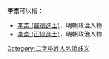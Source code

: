 '''李柰'''可以指：
* [[李柰_(宣德進士)|李柰 (宣德進士)]]，明朝政治人物
* [[李柰_(正統進士)|李柰 (正統進士)]]，明朝政治人物

{{disambig}}

[[Category:二字李姓人名消歧义|Category:二字李姓人名消歧义]]